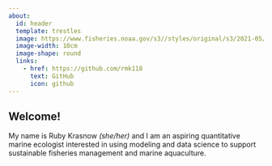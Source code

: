 ```yaml
---
about:
  id: header
  template: trestles
  image: https://www.fisheries.noaa.gov/s3//styles/original/s3/2021-05/640x427-Crab-Jonah-R-NB-W.jpg?itok=OIpVOe7Z 
  image-width: 10cm
  image-shape: round
  links:
    - href: https://github.com/rmk118
      text: GitHub
      icon: github
---
```


## Welcome!

My name is Ruby Krasnow *(she/her)* and I am an aspiring quantitative marine ecologist interested in using modeling and data science to support sustainable fisheries management and marine aquaculture.

